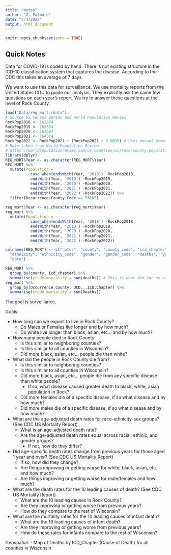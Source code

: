 ```yaml
---
title: "Notes"
author: "Z. Palmore"
date: "5/4/2022"
output: html_document
---
```


```r
knitr::opts_chunk$set(echo = TRUE)
```


## Quick Notes

Data for COVID-19 is coded by hand. There is not existing structure in the ICD-10 classification system that captures the disease. According to the CDC this takes an average of 7 days. 

We want to use this data for surveillance. We use mortality reports from the United States CDC to guide our analysis. They explicitly ask the same few questions on each year's report. We try to answer these questions at the level of Rock County. 

```r
load("Data/reg_mort.rdata")
# Source US Census Bureau and World Population Review
RockPop2018 <- 162874 
RockPop2019 <- 163354
RockPop2020 <- 163687
RockPop2021 <- 164314
RockPop2022 <- RockPop2021 + (RockPop2021 * 0.0029) # Uses Annual Growth Rate each year for last 3 years (2021, 2020, and 2019)
# Rate taken from World Population Review 
# https://worldpopulationreview.com/us-counties/wi/rock-county-population
library(dplyr)
REG_MORT$Year <- as.character(REG_MORT$Year)
REG_MORT %>% 
  mutate(Population = 
           case_when(endsWith(Year, '2018') ~RockPop2018, 
           endsWith(Year, '2019') ~RockPop2019,
           endsWith(Year, '2020') ~RockPop2020,
           endsWith(Year, '2021') ~RockPop2021, 
           endsWith(Year, '2022') ~RockPop2022)) %>% 
  filter(Occurrence.County.Code == 55105)
  
reg_mort$Year <- as.character(reg_mort$Year)
reg_mort %>% 
  mutate(Population = 
           case_when(endsWith(Year, '2018') ~RockPop2018, 
           endsWith(Year, '2019') ~RockPop2019,
           endsWith(Year, '2020') ~RockPop2020,
           endsWith(Year, '2021') ~RockPop2021, 
           endsWith(Year, '2022') ~RockPop2022))
```




```r
colnames(REG_MORT) <- c("notes", "county", "county_code", "icd_chapter", "icd_code", "race", "race_code", 
  "ethnicity", "ethnicity_code", "gender", "gender_code", "deaths", "year", "month", 
  "date")

REG_MORT %>%
  group_by(county, icd_chapter) %>% 
  summarise(crude_mortality = sum(deaths)) # This is what did for us already in the annual report
reg_mort %>% 
  group_by(Occurrence.County, UCD...ICD.Chapter) %>% 
  summarise(crude_mortality = sum(Deaths))
```

The goal is surveillance.

Goals: 

- How long can we expect to live in Rock County? 
  - Do Males or Females live longer and by how much? 
  - Do white live longer than black, asian, etc... and by how much? 
- How many people died in Rock County
  - Is this similar to neighboring counties? 
  - Is this similar to all counties in Wisconsin? 
  - Did more black, asian, etc... people die than white? 
- What did the people in Rock County die from? 
  - Is this similar to neighboring counties? 
  - Is this similar to all counties in Wisconsin? 
  - Did more black, asian, etc... people die from any specific disease than white people?
    - If so, what disease caused greater death to black, white, asian population in Rock?
  - Did more females die of a specific disease, if so what disease and by how much?
  - Did more males die of a specific disease, if so what disease and by how much?
- What are the age-adjusted death rates for race-ethnicity-sex groups? (See CDC US Mortality Report)
  - What is an age-adjusted death rate? 
  - Are the age-adjusted death rates equal across racial, ethinic, and gender groups? 
    - If not, how do they differ? 
- Did age-specific death rates change from previous years for those aged 1 year and over? (See CDC US Mortality Report)
  - If so, how did they change? 
  - Are things improving or getting worse for white, black, asian, etc... and how much? 
  - Are things improving or getting worse for male/females and how much? 
- What are the death rates for the 10 leading causes of death? (See CDC US Mortality Report)
  - What are the 10 leading causes in Rock County? 
  - Are they improving or getting worse from previous years? 
  - How do they compare to the rest of Wisconsin? 
- What are the mortality rates for the 10 leading causes of infant death?
  - What are the 10 leading causes of infant death? 
  - Are they improving or getting worse from previous years? 
  - How do these rates for infants compare to the rest of Wisconsin? 


Geospatial: 
- Map of Deaths by ICD_Chapter (Cause of Death) for all counties in Wisconsin










